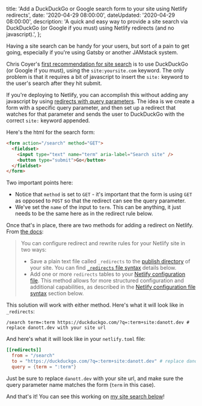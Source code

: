 

  title:
    'Add a DuckDuckGo or Google search form to your site using Netlify redirects',
  date: '2020-04-29 08:00:00',
  dateUpdated: '2020-04-29 08:00:00',
  description:
    'A quick and easy way to provide a site search via DuckDuckGo (or Google if you must) using Netlify redirects (and no javascript).',
};

Having a site search can be handy for your users, but sort of a pain to get going, especially if you're using Gatsby or another JAMstack system.

Chris Coyer's [first recommendation for site search](https://css-tricks.com/on-site-search/) is to use DuckDuckGo (or Google if you must), using the `site:yoursite.com` keyword. The only problem is that it requires a bit of javascript to insert the `site:` keyword to the user's search after they hit submit.

If you're deploying to Netlify, you can accomplish this without adding any javascript by using [redirects with query parameters](https://docs.netlify.com/routing/redirects/redirect-options/#query-parameters). The idea is we create a form with a specific query parameter, and then set up a redirect that watches for that parameter and sends the user to DuckDuckGo with the correct `site:` keyword appended.

Here's the html for the search form:

```html
<form action="/search" method="GET">
  <fieldset>
    <input type="text" name="term" aria-label="Search site" />
    <button type="submit">Go</button>
  </fieldset>
</form>
```

Two important points here:

- Notice that `method` is set to `GET` - it's important that the form is using `GET` as opposed to `POST` so that the redirect can see the query parameter.
- We've set the `name` of the input to `term`. This can be anything, it just needs to be the same here as in the redirect rule below.

Once that's in place, there are two methods for adding a redirect on Netlify. From [the docs](https://docs.netlify.com/routing/redirects/):

> You can configure redirect and rewrite rules for your Netlify site in two ways:
>
> - Save a plain text file called `_redirects` to the [publish directory](https://docs.netlify.com/configure-builds/get-started/#basic-build-settings) of your site. You can find [`_redirects` file syntax](https://docs.netlify.com/routing/redirects/#syntax-for-the-redirects-file) details below.
> - Add one or more `redirects` tables to your [Netlify configuration file](https://docs.netlify.com/configure-builds/file-based-configuration/#redirects). This method allows for more structured configuration and additional capabilities, as described in the [Netlify configuration file syntax](https://docs.netlify.com/routing/redirects/#syntax-for-the-netlify-configuration-file) section below.

This solution will work with either method. Here's what it will look like in `_redirects`:

```_redirects
/search term=:term https://duckduckgo.com/?q=:term+site:danott.dev # replace danott.dev with your site url
```

And here's what it will look like in your `netlify.toml` file:

```toml
[[redirects]]
  from = "/search"
  to = "https://duckduckgo.com/?q=:term+site:danott.dev" # replace danott.dev with your site url
  query = {term = ":term"}
```

Just be sure to replace `danott.dev` with your site url, and make sure the query parameter name matches the form (`term` in this case).

And that's it! You can see this working on [my site search below](#sitesearch)!
